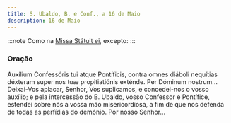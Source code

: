 ```yaml
---
title: S. Ubaldo, B. e Conf., a 16 de Maio
description: 16 de Maio
---
```


:::note
Como na [Missa Státuit ei](/missal/comum/11confessorespontifices1), excepto:
:::

### Oração

<div class="side-by-side not-content">
  <span>
    Auxílium Confessóris tui atque Pontíficis, contra omnes diáboli nequítias
    déxteram super nos tuæ propitiatiónis exténde. Per Dóminum nostrum...
  </span>
  <span>
    Deixai-Vos aplacar, Senhor, Vos suplicamos, e concedei-nos o vosso auxílio;
    e pela intercessão do B. Ubaldo, vosso Confessor e Pontífice, estendei sobre
    nós a vossa mão misericordiosa, a fim de que nos defenda de todas as
    perfídias do demónio. Por nosso Senhor...
  </span>
</div>
